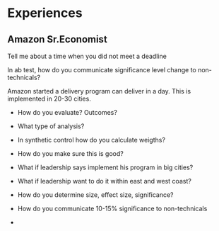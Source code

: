 # Experiences

## Amazon Sr.Economist

Tell me about a time when you did not meet a deadline

In ab test, how do you communicate significance level change to non-technicals? 

Amazon started a delivery program can deliver in a day. This is implemented in 20-30 cities. 

-	How do you evaluate? Outcomes?

-	What type of analysis?

-	In synthetic control how do you calculate weigths?

-	How do you make sure this is good?

-	What if leadership says implement his program in big cities?

-	What if leadership want to do it within east and west coast?

-	How do you determine size, effect size, significance?

-	How do you communicate 10-15% significance to non-technicals
-	



